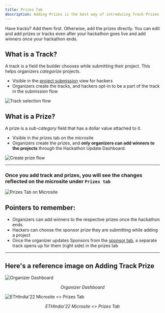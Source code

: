 ```yaml
---
title: Prizes Tab
description: Adding Prizes is the best way of introducing Track Prizes in your Hackathon so that if a hacker has built a project for a specific track, they can submit it to the particular track.
---
```


<Callout title="Note" type="info">
  Have tracks? Add them first. Otherwise, add the prizes directly. You can edit and add prizes or tracks even after your hackathon goes live and add winners once your hackathon ends.
</Callout>

## What is a Track?

A track is a field the builder chooses while submitting their project. This helps organizers _categorize_ projects.

- Visible in the [project submission](../../hackers/participate/project-submission.md) view for hackers  
- Organizers create the tracks, and hackers opt-in to be a part of the track in the submission flow

<img src="/assets/prize.gif" alt="Track selection flow" />

## What is a Prize?

A prize is a _sub-category_ field that has a dollar value attached to it.

- Visible in the prizes tab on the microsite  
- Organizers create the prizes, and **only organizers can add winners to the projects** through the Hackathon Update Dashboard.

<img src="/assets/new.gif" alt="Create prize flow" />

---

### Once you add track and prizes, you will see the changes reflected on the microsite under `Prizes tab`

<img src="/assets/image-8.10.webp" alt="Prizes Tab on Microsite" />

## Pointers to remember:

- Organizers can add winners to the respective prizes once the hackathon ends.  
- Hackers can choose the sponsor prize they are submitting while adding a project  
- Once the organizer updates Sponsors from the [sponsor tab](sponsors.md), a separate track opens up for them (right side) in the prizes tab  

---

## Here's a reference image on Adding Track Prize

<img src="/assets/image-8.11.webp" alt="Organizer Dashboard" />
<p align="center"><i>Organizer Dashboard</i></p>

<img src="/assets/image-8.12.webp" alt="ETHIndia'22 Microsite <> Prizes Tab" />
<p align="center"><i>ETHIndia'22 Microsite &lt;&gt; Prizes Tab</i></p>
